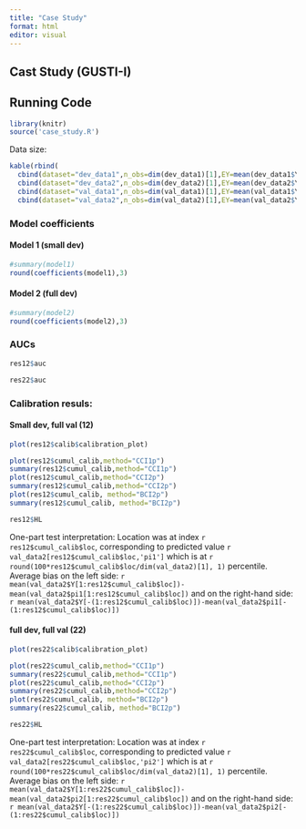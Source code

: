 ```yaml
---
title: "Case Study"
format: html
editor: visual
---
```


## Cast Study (GUSTI-I)

## Running Code

```r
library(knitr)
source('case_study.R')
```

Data size:

```r
kable(rbind(
  cbind(dataset="dev_data1",n_obs=dim(dev_data1)[1],EY=mean(dev_data1$Y), Epi1=NA, Epi2=NA),
  cbind(dataset="dev_data2",n_obs=dim(dev_data2)[1],EY=mean(dev_data2$Y), Epi1=NA, Epi2=NA),
  cbind(dataset="val_data1",n_obs=dim(val_data1)[1],EY=mean(val_data1$Y), Epi1=mean(val_data1$pi1), Epi2=mean(val_data1$pi2)),
  cbind(dataset="val_data2",n_obs=dim(val_data2)[1],EY=mean(val_data2$Y), Epi1=mean(val_data2$pi1), Epi2=mean(val_data2$pi2))))

```

### Model coefficients

#### Model 1 (small dev)

```r
#summary(model1)
round(coefficients(model1),3)

```

#### Model 2 (full dev)

```r
#summary(model2)
round(coefficients(model2),3)
```

### AUCs

```r
res12$auc

res22$auc
```

### Calibration resuls:

#### Small dev, full val (12)

```r
plot(res12$calib$calibration_plot)

plot(res12$cumul_calib,method="CCI1p")
summary(res12$cumul_calib,method="CCI1p")
plot(res12$cumul_calib,method="CCI2p")
summary(res12$cumul_calib,method="CCI2p")
plot(res12$cumul_calib, method="BCI2p")
summary(res12$cumul_calib, method="BCI2p")

res12$HL
```

One-part test interpretation: Location was at index `r res12$cumul_calib$loc`, corresponding to predicted value `r val_data2[res12$cumul_calib$loc,'pi1']` which is at `r round(100*res12$cumul_calib$loc/dim(val_data2)[1], 1)` percentile. Average bias on the left side: `r mean(val_data2$Y[1:res12$cumul_calib$loc])-mean(val_data2$pi1[1:res12$cumul_calib$loc])` and on the right-hand side: `r mean(val_data2$Y[-(1:res12$cumul_calib$loc)])-mean(val_data2$pi1[-(1:res12$cumul_calib$loc)])`

#### full dev, full val (22)

```r
plot(res22$calib$calibration_plot)

plot(res22$cumul_calib,method="CCI1p")
summary(res22$cumul_calib,method="CCI1p")
plot(res22$cumul_calib,method="CCI2p")
summary(res22$cumul_calib,method="CCI2p")
plot(res22$cumul_calib, method="BCI2p")
summary(res22$cumul_calib, method="BCI2p")

res22$HL
```

One-part test interpretation: Location was at index `r res22$cumul_calib$loc`, corresponding to predicted value `r val_data2[res22$cumul_calib$loc,'pi2']` which is at `r round(100*res22$cumul_calib$loc/dim(val_data2)[1], 1)` percentile. Average bias on the left side: `r mean(val_data2$Y[1:res22$cumul_calib$loc])-mean(val_data2$pi2[1:res22$cumul_calib$loc])` and on the right-hand side: `r mean(val_data2$Y[-(1:res22$cumul_calib$loc)])-mean(val_data2$pi2[-(1:res22$cumul_calib$loc)])`
